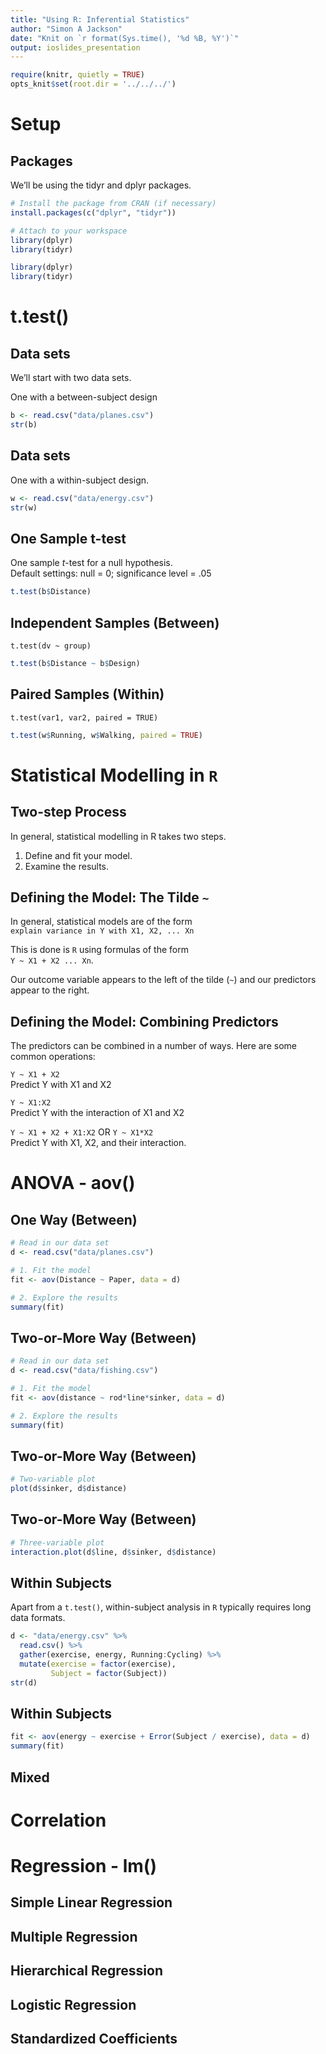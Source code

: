 ```yaml
---
title: "Using R: Inferential Statistics"
author: "Simon A Jackson"
date: "Knit on `r format(Sys.time(), '%d %B, %Y')`"
output: ioslides_presentation
---
```


```r
require(knitr, quietly = TRUE)
opts_knit$set(root.dir = '../../../')
```

# Setup

## Packages

We'll be using the tidyr and dplyr packages.

```r
# Install the package from CRAN (if necessary)
install.packages(c("dplyr", "tidyr"))

# Attach to your workspace
library(dplyr)
library(tidyr)
```
```r
library(dplyr)
library(tidyr)
```

# t.test()

## Data sets

We'll start with two data sets.

One with a between-subject design

```r
b <- read.csv("data/planes.csv")
str(b)
```

## Data sets

One with a within-subject design.

```r
w <- read.csv("data/energy.csv")
str(w)
```

## One Sample t-test

One sample *t*-test for a null hypothesis.  
Default settings: null = 0; significance level = .05

```r
t.test(b$Distance)
```

## Independent Samples (Between)

`t.test(dv ~ group)`

```r
t.test(b$Distance ~ b$Design)
```

## Paired Samples (Within)

`t.test(var1, var2, paired = TRUE)`

```r
t.test(w$Running, w$Walking, paired = TRUE)
```

# Statistical Modelling in `R`

## Two-step Process

In general, statistical modelling in R takes two steps.

1. Define and fit your model.
2. Examine the results.

## Defining the Model: The Tilde `~`

In general, statistical models are of the form  
`explain variance in Y with X1, X2, ... Xn`

This is done is `R` using formulas of the form  
`Y ~ X1 + X2 ... Xn`.

Our outcome variable appears to the left of the tilde (`~`) and our predictors appear to the right.

## Defining the Model: Combining Predictors

The predictors can be combined in a number of ways. Here are some common operations:

`Y ~ X1 + X2`  
Predict Y with X1 and X2

`Y ~ X1:X2`  
Predict Y with the interaction of X1 and X2

`Y ~ X1 + X2 + X1:X2` OR `Y ~ X1*X2`  
Predict Y with X1, X2, and their interaction.

# ANOVA - aov()

## One Way (Between)

```r
# Read in our data set
d <- read.csv("data/planes.csv")

# 1. Fit the model
fit <- aov(Distance ~ Paper, data = d)

# 2. Explore the results
summary(fit)
```

## Two-or-More Way (Between)

```r
# Read in our data set
d <- read.csv("data/fishing.csv")

# 1. Fit the model
fit <- aov(distance ~ rod*line*sinker, data = d)

# 2. Explore the results
summary(fit)
```

## Two-or-More Way (Between)

```r
# Two-variable plot
plot(d$sinker, d$distance)
```

## Two-or-More Way (Between)

```r
# Three-variable plot
interaction.plot(d$line, d$sinker, d$distance)
```

## Within Subjects

Apart from a `t.test()`, within-subject analysis in `R` typically requires long data formats.

```r
d <- "data/energy.csv" %>%
  read.csv() %>%
  gather(exercise, energy, Running:Cycling) %>%
  mutate(exercise = factor(exercise),
         Subject = factor(Subject))
str(d)
```

## Within Subjects

```r
fit <- aov(energy ~ exercise + Error(Subject / exercise), data = d)
summary(fit)
```

## Mixed

# Correlation

# Regression - lm()

## Simple Linear Regression

## Multiple Regression

## Hierarchical Regression

## Logistic Regression

## Standardized Coefficients




